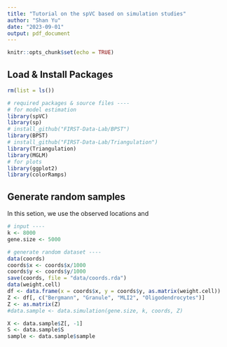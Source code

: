 ```yaml
---
title: "Tutorial on the spVC based on simulation studies"
author: "Shan Yu"
date: "2023-09-01"
output: pdf_document
---
```


```r
knitr::opts_chunk$set(echo = TRUE)
```

## Load & Install Packages

```r
rm(list = ls())

# required packages & source files ----
# for model estimation
library(spVC)
library(sp)
# install_github("FIRST-Data-Lab/BPST")
library(BPST)
# install_github("FIRST-Data-Lab/Triangulation")
library(Triangulation)
library(MGLM)
# for plots
library(ggplot2)
library(colorRamps)
```


## Generate random samples

In this setion, we use the observed locations and 
```r
# input ----
k <- 8000
gene.size <- 5000

# generate random dataset ----
data(coords)
coords$x <- coords$x/1000
coords$y <- coords$y/1000
save(coords, file = "data/coords.rda")
data(weight.cell)
df <- data.frame(x = coords$x, y = coords$y, as.matrix(weight.cell))
Z <- df[, c("Bergmann", "Granule", "MLI2", "Oligodendrocytes")]
Z <- as.matrix(Z)
#data.sample <- data.simulation(gene.size, k, coords, Z)

X <- data.sample$Z[, -1]
S <- data.sample$S
sample <- data.sample$sample
```
